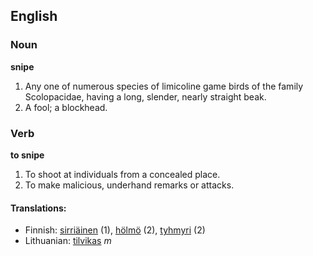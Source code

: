 ==English==

===Noun===

'''snipe'''

#Any one of numerous species of limicoline game birds of the family Scolopacidae, having a long, slender, nearly straight beak.
#A fool; a blockhead.

===Verb===

'''to snipe'''
#To shoot at individuals from a concealed place.
#To make malicious, underhand remarks or attacks.

==== Translations: ====
*Finnish: [[sirriäinen]] (1), [[hölmö]] (2), [[tyhmyri]] (2)
*Lithuanian: [[tilvikas]] ''m''
